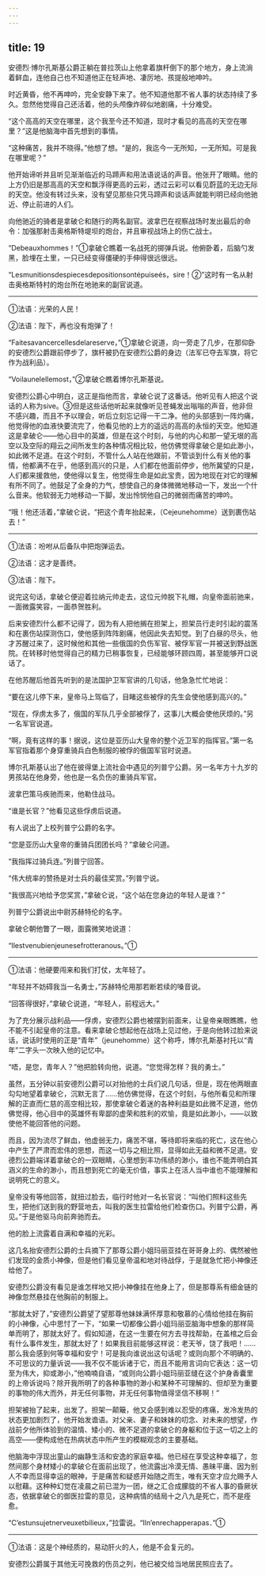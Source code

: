 ```yaml
---
---
---
```

title: 19
---





安德烈·博尔孔斯基公爵正躺在普拉茨山上他拿着旗杆倒下的那个地方，身上流淌着鲜血，连他自己也不知道他正在轻声地、凄厉地、孩提般地呻吟。

时近黄昏，他不再呻吟，完全安静下来了。他不知道他那不省人事的状态持续了多久。忽然他觉得自己还活着，他的头颅像炸碎似地剧痛，十分难受。

“这个高高的天空在哪里，这个我至今还不知道，现时才看见的高高的天空在哪里？”这是他脑海中首先想到的事情。

“这种痛苦，我并不晓得。”他想了想。“是的，我迄今一无所知，一无所知。可是我在哪里呢？”

他开始谛听并且听见渐渐临近的马蹄声和用法语说话的声音。他张开了眼睛。他的上方仍旧是那高高的天空和飘浮得更高的云彩，透过云彩可以看见蔚蓝的无边无际的天空。他没有转过头来，没有望见那些只凭马蹄声和谈话声就能判明已经向他驰近、停止前进的人们。

向他驰近的骑者是拿破仑和随行的两名副官。波拿巴在视察战场时发出最后的命令：加强那射击奥格斯特堤坝的炮台，并且审视战场上的伤亡战士。

“Debeauxhommes！”①拿破仑瞧着一名战死的掷弹兵说。他俯卧着，后脑勺发黑，脸埋在土里，一只已经变得僵硬的手伸得很远很远。

“Lesmunitionsdespiecesdepositionsontépuiseés，sire！②”这时有一名从射击奥格斯特村的炮台所在地驰来的副官说道。

--------

①法语：光荣的人民！

②法语：陛下，再也没有炮弹了！

“Faitesavancercellesdelareserve，”①拿破仑说道，向一旁走了几步，在那仰卧的安德烈公爵跟前停步了，旗杆被扔在安德烈公爵的身边（法军已夺去军旗，将它作为战利品）。

“Voilaunelellemost，”②拿破仑瞧着博尔孔斯基说。

安德烈公爵心中明白，这正是指他而言，拿破仑说了这番话。他听见有人把这个说话的人称为sive。③但是这些话他听起来就像听见苍蝇发出嗡嗡的声音，他非但不感兴趣，而且不予以理会，听后立刻忘记得一干二净。他的头部感到一阵灼痛，他觉得他的血液快要流完了，他看见他的上方的遥远的高高的永恒的天空。他知道这是拿破仑——他心目中的英雄，但是在这个时刻，与他的内心和那一望无垠的高空以及空际的翔云之间所发生的各种情况相比较，他仿佛觉得拿破仑是如此渺小，如此微不足道。在这个时刻，不管什么人站在他跟前，不管谈到什么有关他的事情，他都满不在乎，他感到高兴的只是，人们都在他面前停步，他所冀望的只是，人们都来援救他，使他得以复生，他觉得生命是如此宝贵，因为地现在对它的理解有所不同了。他鼓足了全身的力气，想使自己的身体微微地移动一下，发出一个什么音来。他软弱无力地移动一下脚，发出怜悯他自己的微弱而痛苦的呻吟。

“哦！他还活着，”拿破仑说，“把这个青年抬起来，（Cejeunehomme）送到裹伤站去！”

--------

①法语：吩咐从后备队中把炮弹运去。

②法语：这才是善终。

③法语：陛下。

说完这句话，拿破仑便迎着拉纳元帅走去，这位元帅脱下礼帽，向皇帝面前驰来，一面微露笑容，一面恭贺胜利。

后来安德烈什么都不记得了，因为有人把他搁在担架上，担架员行走时引起的震荡和在裹伤站探测伤口，使他感到阵阵剧痛，他因此失去知觉。到了白昼的尽头，他才苏醒过来了，这时候他和其他一些俄国的负伤军官、被俘军官一并被送到野战医院。在转移时他觉得自己的精力已稍事恢复，已经能够环顾四周，甚至能够开口说话了。

在他苏醒后他首先听到的是法国护卫军官讲的几句话，他急急忙忙地说：

“要在这儿停下来，皇帝马上驾临了，目睹这些被俘的先生会使他感到高兴的。”

“现在，俘虏太多了，俄国的军队几乎全部被俘了，这事儿大概会使他厌烦的。”另一名军官说道。

“啊，竟有这样的事！据说，这位是亚历山大皇帝的整个近卫军的指挥官。”第一名军官指着那个身穿重骑兵白色制服的被俘的俄国军官时说道。

博尔孔斯基认出了他在彼得堡上流社会中遇见的列普宁公爵。另一名年方十九岁的男孩站在他身旁，他也是一名负伤的重骑兵军官。

波拿巴策马疾驰而来，他勒住战马。

“谁是长官？”他看见这些俘虏后说道。

有人说出了上校列普宁公爵的名字。

“您是亚历山大皇帝的重骑兵团团长吗？”拿破仑问道。

“我指挥过骑兵连。”列普宁回答。

“伟大统率的赞扬是对士兵的最佳奖赏。”列普宁说。

“我很高兴地给予您奖赏，”拿破仑说，“这个站在您身边的年轻人是谁？”

列普宁公爵说出中尉苏赫特伦的名字。

拿破仑朝他瞥了一眼，面露微笑地说道：

“Ilestvenubienjeunesefrotteranous。”①

--------

①法语：他硬要闯来和我们打仗，太年轻了。

“年轻并不妨碍我当一名勇士，”苏赫特伦用那若断若续的嗓音说。

“回答得很好，”拿破仑说道，“年轻人，前程远大。”

为了充分展示战利品——俘虏，安德烈公爵也被摆到前面来，让皇帝亲眼瞧瞧，他不能不引起皇帝的注意。看来拿破仑想起他在战场上见过他，于是向他转过脸来说话，说话时使用的正是“青年”（jeunehomme）这个称呼，博尔孔斯基衬托以“青年”二字头一次映入他的记忆中。

“唔，是您，青年人？”他把脸转向他，说道。“您觉得怎样？我的勇士。”

虽然，五分钟以前安德烈公爵可以对抬他的士兵们说几句话，但是，现在他两眼直勾勾地望着拿破仑，沉默无言了……他仿佛觉得，在这个时刻，与他所看见和所理解的正直而仁慈的高空相比较，那使拿破仑着迷的各种利益是如此微不足道，他仿佛觉得，他心目中的英雄怀有卑鄙的虚荣和胜利的欢愉，竟是如此渺小，——以致使他不能回答他的问题。

而且，因为流尽了鲜血，他虚弱无力，痛苦不堪，等待即将来临的死亡，这在他心中产生了严肃而宏伟的思想，而这一切与之相比照，显得如此无益和微不足道。安德烈公爵端详着拿破仑的一双眼睛，心里想到丰功伟绩的渺小，谁也不能弄明白其涵义的生命的渺小，而且想到死亡的毫无价值，事实上在活人当中谁也不能理解和说明死亡的意义。

皇帝没有等他回答，就扭过脸去，临行时他对一名长官说：“叫他们照料这些先生，把他们送到我的野营地去，叫我的医生拉雷给他们检查伤口。列普宁公爵，再见。”于是他驱马向前奔驰而去。

他的脸上流露着自满和幸福的光彩。

这几名抬安德烈公爵的士兵摘下了那尊公爵小姐玛丽亚挂在哥哥身上的、偶然被他们发现的金质小神像，但是他们看见皇帝温和地对待战俘，于是就急忙把小神像还给他了。

安德烈公爵没有看见是谁怎样地又把小神像挂在他身上了，但是那尊系有细金链的神像忽然悬挂在他胸前的制服上。

“那就太好了，”安德烈公爵望了望那尊他妹妹满怀厚意和敬慕的心情给他挂在胸前的小神像，心中思忖了一下，“如果一切都像公爵小姐玛丽亚脑海中想象的那样简单而明了，那就太好了。假如知道，在这一生要在何方去寻找帮助，在盖棺之后会有什么事件发生，那就太好了！如果我目前能够这样说：老天爷，饶了我吧！……那么我会感到何等幸福和安宁！可是我向谁说出这句话呢？或则向那个不明确的、不可思议的力量诉说——我不仅不能诉诸于它，而且不能用言词向它表达：这一切至为伟大，抑或渺小，”他喃喃自语，“或则向公爵小姐玛丽亚缝在这个护身香囊里的上帝诉说吗？除开我所明了的各种事物的渺小和某种不可理解的、但却至为重要的事物的伟大而外，并无任何事物，并无任何事物值得坚信不移啊！”

担架被抬了起来，出发了。担架一颠簸，他又会感到难以忍受的疼痛，发冷发热的状态更加剧烈了，他开始发谵语。对父亲、妻子和妹妹的叨念、对未来的想望，作战前夕他所体验到的温情、矮小的、微不足道的拿破仑的身躯和位于这一切之上的高空——便构成他在热病状态中所产生的模糊观念的主要基础。

他脑海中浮现出童山的幽静生活和安逸的家庭幸福。他已经在享受这种幸福了，忽然间那个身材矮小的拿破仑在面前出现了，他流露出冷漠无情、愚昧平庸、因为别人不幸而显得幸运的眼神，于是痛苦和疑惑开始随之而生，唯有天空才应允赐予人以慰藉。这种种幻觉在凌晨之前已混为一团，继之汇合成朦胧的不省人事的昏厥状态，依据拿破仑的御医拉雷的意见，这种病情的结局十之八九是死亡，而不是痊愈。

“C’estunsujetnerveuxetbilieux，”拉雷说。“Iln’enrechapperapas．”①

--------

①法语：这是个神经质的，易动肝火的人，他是不会复元的。

安德烈公爵属于其他无可挽救的伤员之列，他已被交给当地居民照应去了。
